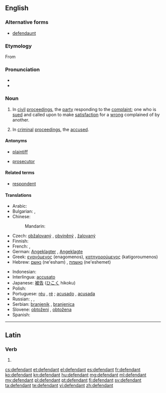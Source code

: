 ==English==
{{wikipedia}}

===Alternative forms===
* [[defendaunt]] {{qualifier|obsolete}}

===Etymology===
From {{suffix|defend|ant}}

===Pronunciation===
* {{IPA|/dɪˈfɛndənt/|lang=en}}
* {{audio|en-us-defendant.ogg|Audio (US)}}

===Noun===
{{en-noun}}

# {{legal}} In [[civil]] [[proceedings]], the [[party]] responding to the [[complaint]]; one who is [[sued]] and called upon to make [[satisfaction]] for a [[wrong]] complained of by another.
# {{legal}} In [[criminal]] [[proceedings]], the [[accused]].

====Antonyms====
* {{sense|in civil proceedings}} [[plaintiff]]
* {{sense|in criminal proceedings}} [[prosecutor]]

====Related terms====
* [[respondent]]

====Translations====
{{trans-top|person prosecuted or sued}}
* Arabic: {{t-|ar|مدعى عليه|m|tr=mudda`iy `alayhi}}
* Bulgarian: {{t+|bg|обвиняем|m|sc=Cyrl}},  {{t-|bg|ответник|m|sc=Cyrl}}
* Chinese:
*: Mandarin: {{zh-zh-p|被告|bèigào}}
* Czech: [[obžalovaný]] {{m}}, [[obviněný]] {{m}}, [[žalovaný]] {{m}}
* Finnish: {{t+|fi|vastaaja}}
* French: {{t+|fr|inculpé}},  {{t+|fr|défendeur}}
* German: [[Angeklagter]] {{m}}, [[Angeklagte]] {{f}}
* Greek: [[εναγόμενος]] (enagomenos), [[κατηγορούμενος]] (katigoroumenos)
* Hebrew: [[נאשם]] (ne'esham) {{m}}, [[נאשמת]] (ne'eshemet) {{f}}
{{trans-mid}}
* Indonesian: {{t+|id|tergugat}}
* Interlingua: [[accusato]]
* Japanese: [[被告]] ([[ひこく]] hikoku)
* Polish: {{t+|pl|oskarżony|m}}
* Portuguese: [[réu]] {{m}}, [[ré]] {{f}}; [[acusado]] {{m}}, [[acusada]] {{f}}
* Russian: {{t+|ru|обвиняемый|m|tr=obvinjájemyj}}, {{t+|ru|ответчик|m|tr=otvétčik}}, {{t+|ru|подсудимый|m|tr=podsudímyj}}
* Serbian: [[branjenik]] {{m}}, [[branjenica]] {{f}}
* Slovene: [[obtoženi]] {{m}}, [[obtožena]] {{f}}
* Spanish: {{t+|es|acusado|m}}
{{trans-bottom}}

----

==Latin==

===Verb===
{{la-verb-form|dēfendant}}

# {{conjugation of|defendo|dēfendō|3|p|pres|act|sub|lang=la}}{{la-conj-form-gloss|defendo|3|p|pres|act|sub}}

[[cs:defendant]]
[[et:defendant]]
[[el:defendant]]
[[es:defendant]]
[[fr:defendant]]
[[ko:defendant]]
[[kn:defendant]]
[[hu:defendant]]
[[mg:defendant]]
[[ml:defendant]]
[[my:defendant]]
[[pl:defendant]]
[[pt:defendant]]
[[fi:defendant]]
[[sv:defendant]]
[[ta:defendant]]
[[te:defendant]]
[[vi:defendant]]
[[zh:defendant]]